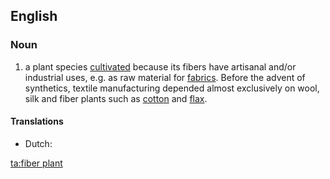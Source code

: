 ==English==

===Noun===
{{en-noun|sg=[[fiber]] [[plant]]}}

# a plant species [[cultivate]]d because its fibers have artisanal and/or industrial uses, e.g. as raw material for [[fabric]]s. Before the advent of synthetics, textile manufacturing depended almost exclusively on wool, silk and fiber plants such as [[cotton]] and [[flax]].

====Translations====
{{trans-top|plant species}}
* Dutch: {{t|nl|vezelplant}}
{{trans-mid}}
{{trans-bottom}}

[[ta:fiber plant]]